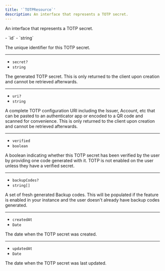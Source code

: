 ```yaml
---
title: '`TOTPResource`'
description: An interface that represents a TOTP secret.
---
```


An interface that represents a TOTP secret.

<Properties>
  - `id`
  - `string`

  The unique identifier for this TOTP secret.

  ---

  - `secret?`
  - `string`

  The generated TOTP secret. This is only returned to the client upon creation and cannot be retrieved afterwards.

  ---

  - `uri?`
  - `string`

  A complete TOTP configuration URI including the Issuer, Account, etc that can be pasted to an authenticator app or encoded to a QR code and scanned for convenience. This is only returned to the client upon creation and cannot be retrieved afterwards.

  ---

  - `verified`
  - `boolean`

  A boolean indicating whether this TOTP secret has been verified by the user by providing one code generated with it. TOTP is not enabled on the user unless they have a verified secret.

  ---

  - `backupCodes?`
  - `string[]`

  A set of fresh generated Backup codes. This will be populated if the feature is enabled in your instance and the user doesn't already have backup codes generated.

  ---

  - `createdAt`
  - `Date`

  The date when the TOTP secret was created.

  ---

  - `updatedAt`
  - `Date`

  The date when the TOTP secret was last updated.
</Properties>
